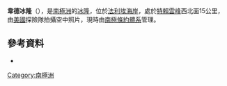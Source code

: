 {{coord|69|1|S|67|5|W|display=title}}

'''韋德冰隆'''（{{lang-en|Wade Ice Rise}}），是[[南極洲|南極洲]]的[[冰隆|冰隆]]，位於[[法利埃海岸|法利埃海岸]]，處於[[特賴雲峰|特賴雲峰]]西北面15公里，由[[美國|美國]]探險隊拍攝空中照片，現時由[[南極條約體系|南極條約體系]]管理。

==參考資料==
*{{usgs-gazetteer}}

{{DEFAULTSORT:Wade Ice Rise}}
[[Category:南極洲|Category:南極洲]]


{{FallièresCoast-geo-stub}}